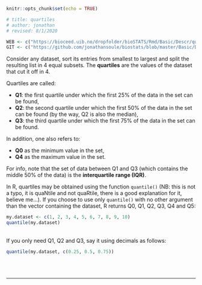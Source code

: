 ```r
knitr::opts_chunk$set(echo = TRUE)

# title: quartiles
# author: jonathan
# revised: 8/1/2020

WEB <- c("https://bioceed.uib.no/dropfolder/bioSTATS/Rmd/Basic/Descr/quart.html")
GIT <- c("https://github.com/jonathansoule/biostats/blob/master/Basic/Descr/quart.Rmd")
```

Consider any dataset, sort its entries from smallest to largest and split the resulting list in 4 equal subsets. The **quartiles** are the values of the dataset that cut it off in 4.
 
Quartiles are called:

  + **Q1**: the first quartile under which the first 25% of the data in the set can be found,
  + **Q2**: the second quartile under which the first 50% of the data in the set can be found (by the way, Q2 is also the median),
  + **Q3**: the third quartile under which the first 75% of the data in the set can be found.

In addition, one also refers to:

  + **Q0** as the minimum value in the set,
  + **Q4** as the maximum value in the set.
  
For info, note that the set of data between Q1 and Q3 (which contains the middle 50% of the data) is the **interquartile range (IQR)**.

In R, quartiles may be obtained using the function `quantile()` (NB: this is not a typo, it is quaNtile and not quaRtile, there is a good explanation for it, believe me…). If you choose to use only `quantile()` with no other argument than the vector containing the dataset, R returns Q0, Q1, Q2, Q3, Q4 and Q5:

```r
my.dataset <- c(1, 2, 3, 4, 5, 6, 7, 8, 9, 10)
quantile(my.dataset)
```
<br/>
If you only need Q1, Q2 and Q3, say it using decimals as follows:
```r
quantile(my.dataset, c(0.25, 0.5, 0.75))
```
<br/><br/>

***
<!-- UNCOMMENT TO ACTIVATE
Get the Rmarkdown file corresponding to this page on [GitHub](`r GIT`){target="_blank"}.
-->
